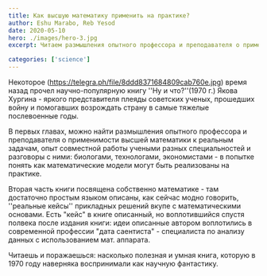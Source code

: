 ```yaml
---
title: Как высшую математику применить на практике?
author: Eshu Marabo, Reb Yesod
date: 2020-05-10
hero: ./images/hero-3.jpg
excerpt: Читаем размышления опытного профессора и преподавателя о применимости высшей математики к реальным задачам.

categories: ['science']
---
```


Некоторое (https://telegra.ph/file/8ddd8371684809cab760e.jpg) время назад прочел научно-популярную книгу ''Ну и что?''(1970 г.) Якова Хургина - яркого представителя плеяды советских ученых, прошедших войну и помогавших возрождать страну в самые тяжелые послевоенные годы.

В первых главах, можно найти размышления опытного профессора и преподавателя о применимости высшей математики к реальным задачам, опыт совместной работы учеными разных специальностей и разговоры с ними: биологами, технологами, экономистами - в попытке понять как математические модели могут быть реализованы на практике.

Вторая часть книги посвящена собственно математике - там достаточно простым языком описаны, как сейчас модно говорить, ''реальные кейсы'' прикладных решений вкупе с математическими основами. Есть "кейс" в книге описанный, но воплотившийся спустя полвека после издания книги: идеи описанные автором воплотились в современной профессии "дата саентиста" - специалиста по анализу данных с использованием мат. аппарата. 

Читаешь и поражаешься: насколько полезная и умная книга, которую в 1970 году наверняка воспринимали как научную фантастику.

